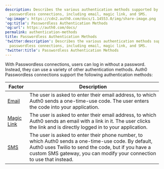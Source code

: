 ```yaml
---
description: Describes the various authentication methods supported by Auth0
  passwordless connections, including email, magic link, and SMS.
'og:image': https://cdn2.auth0.com/docs/1.14553.0/img/share-image.png
'og:title': Passwordless Authentication Methods
'og:url': https://auth0.com/docs/
permalink: authentication-methods
title: Passwordless Authentication Methods
'twitter:description': Describes the various authentication methods supported by Auth0
  passwordless connections, including email, magic link, and SMS.
'twitter:title': Passwordless Authentication Methods
---
```

With <Tooltip tip="Passwordless: Form of authentication that does not rely on a password as the first factor." cta="View Glossary" href="/glossary?term=Passwordless">Passwordless</Tooltip> connections, users can log in without a password. Instead, they can use a variety of other authentication methods. Auth0 Passwordless connections support the following authentication methods:

<table class="table"><thead>
<tr>
<th>Factor</th>
<th>Description</th>
</tr>
</thead>
<tbody>
<tr>
<td><a href="/authenticate/passwordless/authentication-methods/email-otp">Email</a></td>
<td>The user is asked to enter their email address, to which Auth0 sends a one-time-use code. The user enters the code into your application.</td>
</tr>
<tr>
<td><a href="/authenticate/passwordless/authentication-methods/email-magic-link">Magic Link</a></td>
<td>The user is asked to enter their email address, to which Auth0 sends an email with a link in it. The user clicks the link and is directly logged in to your application.</td>
</tr>
<tr>
<td><a href="/authenticate/passwordless/authentication-methods/sms-otp">SMS</a></td>
<td>The user is asked to enter their phone number, to which Auth0 sends a one-time-use code. By default, Auth0 uses Twilio to send the code, but if you have a custom SMS gateway, you can modify your connection to use that instead.</td>
</tr>
</tbody>
</table>